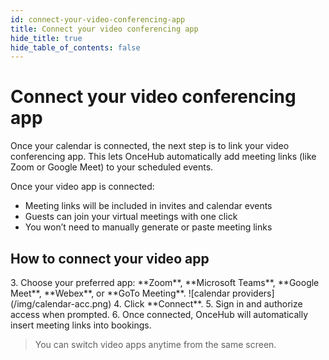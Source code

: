```yaml
---
id: connect-your-video-conferencing-app
title: Connect your video conferencing app
hide_title: true
hide_table_of_contents: false
--- 
```



# Connect your video conferencing app

Once your calendar is connected, the next step is to link your video conferencing app. This lets OnceHub automatically add meeting links (like Zoom or Google Meet) to your scheduled events.

Once your video app is connected:
- Meeting links will be included in invites and calendar events
- Guests can join your virtual meetings with one click
- You won’t need to manually generate or paste meeting links

## How to connect your video app

<BasicSetupSteps/>
3. Choose your preferred app: **Zoom**, **Microsoft Teams**, **Google Meet**, **Webex**, or **GoTo Meeting**.
![calendar providers](/img/calendar-acc.png)
4. Click **Connect**.  
5. Sign in and authorize access when prompted.  
6. Once connected, OnceHub will automatically insert meeting links into bookings.

> You can switch video apps anytime from the same screen.